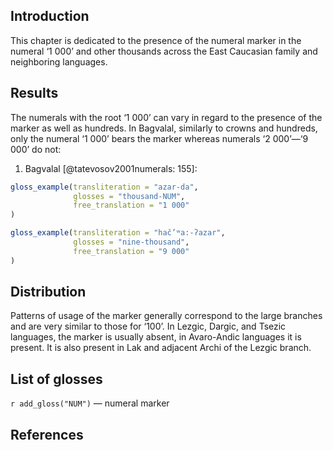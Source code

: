 
## Introduction
This chapter is dedicated to the presence of the numeral marker in the numeral ‘1 000’ and other thousands across the East Caucasian family and neighboring languages.

## Results
The numerals with the root ‘1 000’ can vary in regard to the presence of the marker as well as hundreds. In Bagvalal, similarly to crowns and hundreds, only the numeral ‘1 000’ bears the marker whereas numerals ‘2 000’—‘9 000’ do not:

(@) Bagvalal [@tatevosov2001numerals: 155]:
```r
gloss_example(transliteration = "azar-da",
              glosses = "thousand-NUM",
              free_translation = "1 000"
)
```
```r
gloss_example(transliteration = "hač’ʷa:-ʔazar",
              glosses = "nine-thousand",
              free_translation = "9 000"
)
```

## Distribution
Patterns of usage of the marker generally correspond to the large branches and are very similar to those for ‘100’. In Lezgic, Dargic, and Tsezic languages, the marker is usually absent, in Avaro-Andic languages it is present. It is also present in Lak and adjacent Archi of the Lezgic branch.

## List of glosses
`r add_gloss("NUM")` — numeral marker

## References
